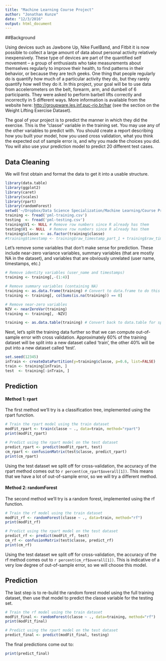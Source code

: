 ```yaml
---
title: "Machine Learning Course Project"
author: "Jonathan Kunze"
date: "12/3/2016"
output: html_document
---
```

##Background

Using devices such as Jawbone Up, Nike FuelBand, and Fitbit it is now possible to collect a large amount of data about personal activity relatively inexpensively. These type of devices are part of the quantified self movement – a group of enthusiasts who take measurements about themselves regularly to improve their health, to find patterns in their behavior, or because they are tech geeks. One thing that people regularly do is quantify how much of a particular activity they do, but they rarely quantify how well they do it. In this project, your goal will be to use data from accelerometers on the belt, forearm, arm, and dumbell of 6 participants. They were asked to perform barbell lifts correctly and incorrectly in 5 different ways. More information is available from the website here: <http://groupware.les.inf.puc-rio.br/har> (see the section on the Weight Lifting Exercise Dataset).

The goal of your project is to predict the manner in which they did the exercise. This is the "classe" variable in the training set. You may use any of the other variables to predict with. You should create a report describing how you built your model, how you used cross validation, what you think the expected out of sample error is, and why you made the choices you did. You will also use your prediction model to predict 20 different test cases. 

## Data Cleaning

We will first obtain and format the data to get it into a usable structure.

```r
library(data.table)
library(ggplot2)
library(caret)
library(scales)
library(rpart)
library(randomForest)
setwd('~/Dropbox/Data Science Specialization/Machine Learning/Course Project/')
training <- fread('pml-training.csv')
testing  <- fread('pml-testing.csv')
training$V1 <- NULL # Remove row numbers since R already has them
testing$V1 <- NULL  # Remove row numbers since R already has them
training$classe <- as.factor(training$classe)
#training$timestamp <- training$raw_timestamp_part_1 + training$raw_timestamp_part_2
```

Let's remove some variables that don't make sense for prediction. These include near-zero variance variables, summary variables (that are mostly NA in the dataset), and variables that are obviously unrelated (user name, timestamps, etc.)

```r
# Remove identity variables (user_name and timestamps)
training <- training[,-(1:4)]

# Remove summary variables (containing NA)
training <- as.data.frame(training) # Convert to data.frame to do this
training <- training[, colSums(is.na(training)) == 0]

# Remove near-zero variables
NZV <- nearZeroVar(training)
training <- training[, -NZV]

training <- as.data.table(training) # Convert back to data.table for speed
```

Next, let's split the training data further so that we can compute out-of-sample error with cross validation. Approximately 60% of the training dataset will be split into a new dataset called 'train', the other 40% will be put into a new dataset called 'test'.

```r
set.seed(12345)
inTrain <- createDataPartition(y=training$classe, p=0.6, list=FALSE)
train <- training[inTrain, ]
test  <- training[-inTrain, ]
```

## Prediction

#### Method 1: rpart

The first method we'll try is a classification tree, implemented using the rpart function.

```r
# Train the rpart model using the train dataset
modFit_rpart <- train(classe ~ ., data=train, method="rpart")
print(modFit_rpart)

# Predict using the rpart model on the test dataset
predict_rpart <- predict(modFit_rpart, test)
cm_rpart <- confusionMatrix(test$classe, predict_rpart)
print(cm_rpart)
```

Using the test dataset we split off for cross-validation, the accuracy of the rpart method comes out to `r percent(cm_rpart$overall[1])`. This means that we have a lot of out-of-sample error, so we will try a different method.

#### Method 2: randomForest

The second method we'll try is a random forest, implemented using the rf function.

```r
# Train the rf model using the train dataset
modFit_rf <- randomForest(classe ~ ., data=train, method="rf")
print(modFit_rf)

# Predict using the rpart model on the test dataset
predict_rf <- predict(modFit_rf, test)
cm_rf <- confusionMatrix(test$classe, predict_rf)
print(cm_rf)
```

Using the test dataset we split off for cross-validation, the accuracy of the rf method comes out to `r percent(cm_rf$overall[1])`. This is indicative of a very low degree of out-of-sample error, so we will choose this model.

## Prediction

The last step is to re-build the random forest model using the full training dataset, then use that model to predict the classe variable for the testing set.

```r
# Train the rf model using the train dataset
modFit_final <- randomForest(classe ~ ., data=training, method="rf")
print(modFit_final)

# Predict using the rpart model on the test dataset
predict_final <- predict(modFit_final, testing)
```

The final predictions come out to: 
```r
print(predict_final)
```